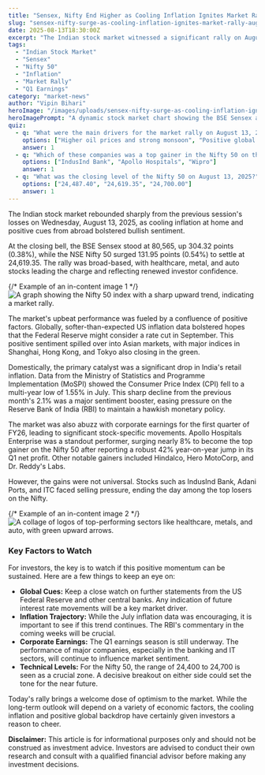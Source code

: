 ```yaml
---
title: "Sensex, Nifty End Higher as Cooling Inflation Ignites Market Rally"
slug: "sensex-nifty-surge-as-cooling-inflation-ignites-market-rally-august-13-2025"
date: 2025-08-13T18:30:00Z
excerpt: "The Indian stock market witnessed a significant rally on August 13, 2025, with both the Sensex and Nifty 50 closing in the green. This surge was primarily driven by positive global cues and a sharp drop in domestic retail inflation, which boosted investor sentiment."
tags:
  - "Indian Stock Market"
  - "Sensex"
  - "Nifty 50"
  - "Inflation"
  - "Market Rally"
  - "Q1 Earnings"
category: "market-news"
author: "Vipin Bihari"
heroImage: "/images/uploads/sensex-nifty-surge-as-cooling-inflation-ignites-market-rally-august-13-2025/hero-image.jpg"
heroImagePrompt: "A dynamic stock market chart showing the BSE Sensex and NSE Nifty indices with a strong upward green trend line, symbolizing a bull market rally in India."
quiz:
  - q: "What were the main drivers for the market rally on August 13, 2025?"
    options: ["Higher oil prices and strong monsoon", "Positive global cues and lower domestic inflation", "Government stimulus package and RBI rate hike"]
    answer: 1
  - q: "Which of these companies was a top gainer in the Nifty 50 on this day?"
    options: ["IndusInd Bank", "Apollo Hospitals", "Wipro"]
    answer: 1
  - q: "What was the closing level of the Nifty 50 on August 13, 2025?"
    options: ["24,487.40", "24,619.35", "24,700.00"]
    answer: 1
---
```


The Indian stock market rebounded sharply from the previous session's losses on Wednesday, August 13, 2025, as cooling inflation at home and positive cues from abroad bolstered bullish sentiment.

At the closing bell, the BSE Sensex stood at 80,565, up 304.32 points (0.38%), while the NSE Nifty 50 surged 131.95 points (0.54%) to settle at 24,619.35. The rally was broad-based, with healthcare, metal, and auto stocks leading the charge and reflecting renewed investor confidence.

{/*  Example of an in-content image 1  */}
![A graph showing the Nifty 50 index with a sharp upward trend, indicating a market rally.](/images/uploads/sensex-nifty-surge-as-cooling-inflation-ignites-market-rally-august-13-2025/market-rally-chart.png)

The market's upbeat performance was fueled by a confluence of positive factors. Globally, softer-than-expected US inflation data bolstered hopes that the Federal Reserve might consider a rate cut in September. This positive sentiment spilled over into Asian markets, with major indices in Shanghai, Hong Kong, and Tokyo also closing in the green.

Domestically, the primary catalyst was a significant drop in India's retail inflation. Data from the Ministry of Statistics and Programme Implementation (MoSPI) showed the Consumer Price Index (CPI) fell to a multi-year low of 1.55% in July. This sharp decline from the previous month's 2.1% was a major sentiment booster, easing pressure on the Reserve Bank of India (RBI) to maintain a hawkish monetary policy.

The market was also abuzz with corporate earnings for the first quarter of FY26, leading to significant stock-specific movements. Apollo Hospitals Enterprise was a standout performer, surging nearly 8% to become the top gainer on the Nifty 50 after reporting a robust 42% year-on-year jump in its Q1 net profit. Other notable gainers included Hindalco, Hero MotoCorp, and Dr. Reddy's Labs.

However, the gains were not universal. Stocks such as IndusInd Bank, Adani Ports, and ITC faced selling pressure, ending the day among the top losers on the Nifty.

{/*  Example of an in-content image 2  */}
![A collage of logos of top-performing sectors like healthcare, metals, and auto, with green upward arrows.](/images/uploads/sensex-nifty-surge-as-cooling-inflation-ignites-market-rally-august-13-2025/sectoral-performance.png)

### Key Factors to Watch

For investors, the key is to watch if this positive momentum can be sustained. Here are a few things to keep an eye on:

*   **Global Cues:** Keep a close watch on further statements from the US Federal Reserve and other central banks. Any indication of future interest rate movements will be a key market driver.
*   **Inflation Trajectory:** While the July inflation data was encouraging, it is important to see if this trend continues. The RBI's commentary in the coming weeks will be crucial.
*   **Corporate Earnings:** The Q1 earnings season is still underway. The performance of major companies, especially in the banking and IT sectors, will continue to influence market sentiment.
*   **Technical Levels:** For the Nifty 50, the range of 24,400 to 24,700 is seen as a crucial zone. A decisive breakout on either side could set the tone for the near future.

Today's rally brings a welcome dose of optimism to the market. While the long-term outlook will depend on a variety of economic factors, the cooling inflation and positive global backdrop have certainly given investors a reason to cheer.

**Disclaimer:** This article is for informational purposes only and should not be construed as investment advice. Investors are advised to conduct their own research and consult with a qualified financial advisor before making any investment decisions.